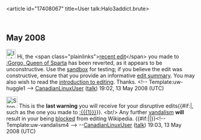 <article id="17408067" title=User talk:Halo3addict.brute>
	<talkpage id="17408067" title="User talk:Halo3addict.brute">
== May 2008 ==

[[Image:Information.png|25px|left]] Hi, the &lt;span class=&quot;plainlinks&quot;&gt;[http://en.wikipedia.org/wiki/Gorgo,_Queen_of_Sparta?diff=212170477 recent edit]&lt;/span&gt; you made to [[:Gorgo, Queen of Sparta]] has been reverted, as it appears to be unconstructive. Use the [[Wikipedia:Sandbox|sandbox]] for testing; if you believe the edit was constructive, ensure that you provide an informative [[Help:Edit summary|edit summary]]. You may also wish to read the [[Wikipedia:Introduction|introduction to editing]]. Thanks. &lt;!-- Template:uw-huggle1 --&gt; [[User:CanadianLinuxUser|CanadianLinuxUser]] ([[User talk:CanadianLinuxUser|talk]]) 19:02, 13 May 2008 (UTC)

[[Image:Stop hand nuvola.svg|30px]] This is the '''last warning''' you will receive for your disruptive edits{{#if:|, such as the one you made to [[:{{{1}}}]]}}. &lt;br/&gt; Any further [[Wikipedia:Vandalism|vandalism]] '''will''' result in your being [[Wikipedia:Blocking policy|blocked]] from editing Wikipedia. {{#if:|{{{2}}}|}}&lt;!-- Template:uw-vandalism4 --&gt; --[[User:CanadianLinuxUser|CanadianLinuxUser]] ([[User talk:CanadianLinuxUser|talk]]) 19:03, 13 May 2008 (UTC)
	</talkpage>
</article>